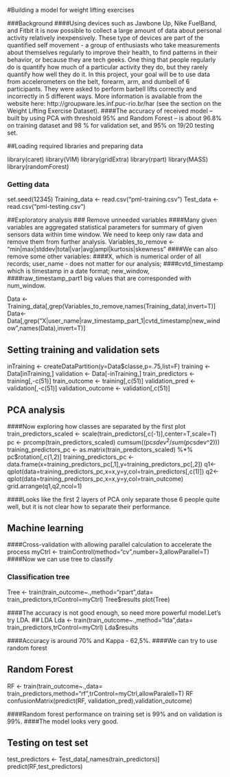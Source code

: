#Building a model for weight lifting exercises

###Background
####Using devices such as Jawbone Up, Nike FuelBand, and Fitbit it is now possible to collect a large amount of data about personal activity relatively inexpensively. These type of devices are part of the quantified self movement - a group of enthusiasts who take measurements about themselves regularly to improve their health, to find patterns in their behavior, or because they are tech geeks. One thing that people regularly do is quantify how much of a particular activity they do, but they rarely quantify how well they do it. In this project, your goal will be to use data from accelerometers on the belt, forearm, arm, and dumbell of 6 participants. They were asked to perform barbell lifts correctly and incorrectly in 5 different ways. More information is available from the website here: http://groupware.les.inf.puc-rio.br/har (see the section on the Weight Lifting Exercise Dataset). 
####The accuracy of received model -- built by using PCA with threshold 95% and Random Forest -- is about 96.8% on training dataset and 98 % for validation set, and 95% on 19/20 testing set.

##Loading required libraries and preparing data

library(caret)
library(VIM)
library(gridExtra)
library(rpart)
library(MASS)
library(randomForest)


### Getting data
set.seed(12345)
Training_data <- read.csv("pml-training.csv")
Test_data <- read.csv("pml-testing.csv")

##Exploratory analysis
### Remove unneeded variables
####Many given variables are aggregated statistical parameters for summary of given sensors data within time window. We need to keep only raw data and remove them from further analysis.
Variables_to_remove <- "min|max|stddev|total|var|avg|ampl|kurtosis|skewness"
####We can also remove some other variables:
####X, which is numerical order of all records; user_name - does not matter for our analysis;
####cvtd_timestamp which is timestamp in a date format; new_window, 
####raw_timestamp_part1 big values that are corresponded with num_window.

Data <- Training_data[,grep(Variables_to_remove,names(Training_data),invert=T)]
Data<-Data[,grep("X|user_name|raw_timestamp_part_1|cvtd_timestamp|new_window",names(Data),invert=T)]

## Setting training and validation sets
inTraining <- createDataPartition(y=Data$classe,p=.75,list=F) 
training <- Data[inTraining,]
validation <- Data[-inTraining,]
train_predictors <- training[,-c(51)]
train_outcome <- training[,c(51)]
validation_pred <- validation[,-c(51)]
validation_outcome <- validation[,c(51)]

## PCA analysis
####Now exploring how classes are separated by the first plot
train_predictors_scaled <- scale(train_predictors[,c(-1)],center=T,scale=T)
pc <- prcomp(train_predictors_scaled) 
cumsum((pc$sdev^2 / sum(pc$sdev^2))) 
training_predictors_pc <- as.matrix(train_predictors_scaled) %*% pc$rotation[,c(1,2)]
training_predictors_pc <- data.frame(x=training_predictors_pc[,1],y=training_predictors_pc[,2])
q1<-qplot(data=training_predictors_pc,x=x,y=y,col=train_predictors[,c(1)])
q2<-qplot(data=training_predictors_pc,x=x,y=y,col=train_outcome)
grid.arrange(q1,q2,ncol=1)

####Looks like the first 2 layers of PCA only separate those 6 people quite well, but it is not clear how to separate their performance.

## Machine learning
####Cross-validation with allowing parallel calculation to accelerate the process
myCtrl <- trainControl(method="cv",number=3,allowParallel=T)
####Now we can use tree to classify

### Classification tree
Tree <- train(train_outcome~.,method="rpart",data= train_predictors,trControl=myCtrl)
Tree$results 
plot(Tree)

####The accuracy is not good enough, so need more powerful model.Let's try LDA.
## LDA
Lda <- train(train_outcome~.,method="lda",data= train_predictors,trControl=myCtrl)
Lda$results

####Accuracy is around 70% and Kappa - 62,5%.
####We can try to use random forest


## Random Forest
RF <- train(train_outcome~.,data= train_predictors,method="rf",trControl=myCtrl,allowParalell=T)
RF
confusionMatrix(predict(RF, validation_pred),validation_outcome)

####Random forest performance on training set is 99% and on validation is 99%. 
####The model looks very good.

## Testing on test set
test_predictors <- Test_data[,names(train_predictors)]
predict(RF,test_predictors)